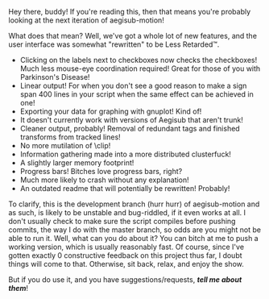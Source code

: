 Hey there, buddy! If you're reading this, then that means you're probably looking at the next iteration of aegisub-motion!

What does that mean? Well, we've got a whole lot of new features, and the user interface was somewhat "rewritten" to be Less Retarded™.

*Clicking on the labels next to checkboxes now checks the checkboxes! Much less mouse-eye coordination required! Great for those of you with Parkinson's Disease!
*Linear output! For when you don't see a good reason to make a sign span 400 lines in your script when the same effect can be achieved in one!
*Exporting your data for graphing with gnuplot! Kind of!
*It doesn't currently work with versions of Aegisub that aren't trunk!
*Cleaner output, probably! Removal of redundant tags and finished transforms from tracked lines!
*No more mutilation of \clip!
*Information gathering made into a more distributed clusterfuck!
*A slightly larger memory footprint!
*Progress bars! Bitches love progress bars, right?
*Much more likely to crash without any explanation!
*An outdated readme that will potentially be rewritten! Probably!

To clarify, this is the development branch (hurr hurr) of aegisub-motion and as such, is likely to be unstable and bug-riddled, if it even works at all. I don't usually check to make sure the script compiles before pushing commits, the way I do with the master branch, so odds are you might not be able to run it. Well, what can you do about it? You can bitch at me to push a working version, which is usually reasonably fast. Of course, since I've gotten exactly 0 constructive feedback on this project thus far, I doubt things will come to that. Otherwise, sit back, relax, and enjoy the show.

But if you do use it, and you have suggestions/requests, '''''tell me about them'''''!
